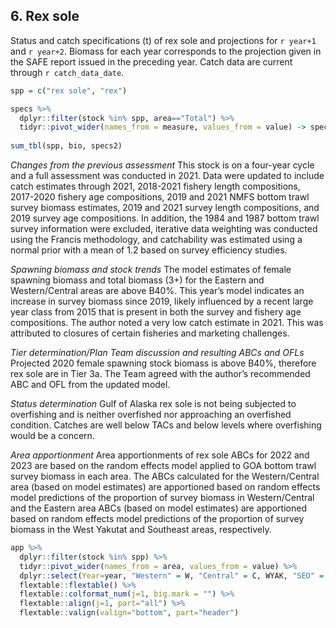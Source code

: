 ## 6. Rex sole
Status and catch specifications (t) of rex sole and projections for `r year+1` and `r year+2`. 
Biomass for each year corresponds to the projection given in the SAFE report issued in the preceding year. 
Catch data are current through `r catch_data_date`.

```r
spp = c("rex sole", "rex")

specs %>% 
  dplyr::filter(stock %in% spp, area=="Total") %>% 
  tidyr::pivot_wider(names_from = measure, values_from = value) -> specs2
  
sum_tbl(spp, bio, specs2)
```

*Changes from the previous assessment*
This stock is on a four-year cycle and a full assessment was conducted in 2021. Data were updated to include catch estimates through 2021, 2018-2021 fishery length compositions, 2017-2020 fishery age compositions, 2019 and 2021 NMFS bottom trawl survey biomass estimates, 2019 and 2021 survey length compositions, and 2019 survey age compositions. In addition, the 1984 and 1987 bottom trawl survey information were excluded, iterative data weighting was conducted using the Francis methodology, and catchability was estimated using a normal prior with a mean of 1.2 based on survey efficiency studies.

*Spawning biomass and stock trends*
The model estimates of female spawning biomass and total biomass (3+) for the Eastern and Western/Central areas are above B40%. This year’s model indicates an increase in survey biomass since 2019, likely influenced by a recent large year class from 2015 that is present in both the survey and fishery age compositions. The author noted a very low catch estimate in 2021. This was attributed to closures of certain fisheries and marketing challenges.

*Tier determination/Plan Team discussion and resulting ABCs and OFLs*
Projected 2020 female spawning stock biomass is above B40%, therefore rex sole are in Tier 3a. The Team agreed with the author’s recommended ABC and OFL from the updated model.

*Status determination*
Gulf of Alaska rex sole is not being subjected to overfishing and is neither overfished nor approaching an overfished condition. Catches are well below TACs and below levels where overfishing would be a concern.

*Area apportionment*
Area apportionments of rex sole ABCs for 2022 and 2023 are based on the random effects model applied to GOA bottom trawl survey biomass in each area. The ABCs calculated for the Western/Central area (based on model estimates) are apportioned based on random effects model predictions of the proportion of survey biomass in Western/Central and the Eastern area ABCs (based on model estimates) are apportioned based on random effects model predictions of the proportion of survey biomass in the West Yakutat and Southeast areas, respectively.


```r
app %>% 
  dplyr::filter(stock %in% spp) %>% 
  tidyr::pivot_wider(names_from = area, values_from = value) %>% 
  dplyr::select(Year=year, "Western" = W, "Central" = C, WYAK, "SEO" = "EYAK/SEO", Total ) %>% 
  flextable::flextable() %>% 
  flextable::colformat_num(j=1, big.mark = "") %>% 
  flextable::align(j=1, part="all") %>% 
  flextable::valign(valign="bottom", part="header")
```

